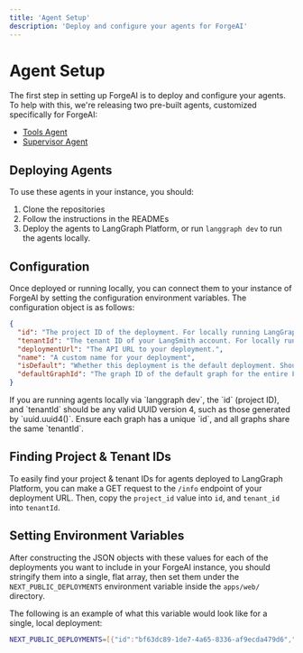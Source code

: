 ```yaml
---
title: 'Agent Setup'
description: 'Deploy and configure your agents for ForgeAI'
---
```


# Agent Setup

The first step in setting up ForgeAI is to deploy and configure your agents. To help with this, we're releasing two pre-built agents, customized specifically for ForgeAI:

- [Tools Agent](https://github.com/langchain-ai/oap-langgraph-tools-agent)
- [Supervisor Agent](https://github.com/langchain-ai/oap-agent-supervisor)

## Deploying Agents

To use these agents in your instance, you should:

1. Clone the repositories
2. Follow the instructions in the READMEs
3. Deploy the agents to LangGraph Platform, or run `langgraph dev` to run the agents locally.

## Configuration

Once deployed or running locally, you can connect them to your instance of ForgeAI by setting the configuration environment variables. The configuration object is as follows:

```json
{
  "id": "The project ID of the deployment. For locally running LangGraph servers, this can be any UUID Version 4.",
  "tenantId": "The tenant ID of your LangSmith account. For locally running LangGraph servers, this can be any UUID Version 4.",
  "deploymentUrl": "The API URL to your deployment.",
  "name": "A custom name for your deployment",
  "isDefault": "Whether this deployment is the default deployment. Should only be set to true for one deployment.",
  "defaultGraphId": "The graph ID of the default graph for the entire ForgeAI instance. We recommend this is set to the graph ID of a graph which supports RAG & MCP tools. This must be set in the same deployment which isDefault is set to true on. Optional, but required in at least one deployment.",
}
```
  <Tip>
    If you are running agents locally via `langgraph dev`, the `id` (project ID), and `tenantId` should be any valid UUID version 4, such as those generated by `uuid.uuid4()`. Ensure each graph has a unique `id`, and all graphs share the same `tenantId`.
  </Tip>

## Finding Project & Tenant IDs

To easily find your project & tenant IDs for agents deployed to LangGraph Platform, you can make a GET request to the `/info` endpoint of your deployment URL. Then, copy the `project_id` value into `id`, and `tenant_id` into `tenantId`.

## Setting Environment Variables

After constructing the JSON objects with these values for each of the deployments you want to include in your ForgeAI instance, you should stringify them into a single, flat array, then set them under the `NEXT_PUBLIC_DEPLOYMENTS` environment variable inside the `apps/web/` directory.

The following is an example of what this variable would look like for a single, local deployment:

```bash
NEXT_PUBLIC_DEPLOYMENTS=[{"id":"bf63dc89-1de7-4a65-8336-af9ecda479d6","deploymentUrl":"http://localhost:2024","tenantId":"42d732b3-1324-4226-9fe9-513044dceb58","name":"Local deployment","isDefault":true,"defaultGraphId":"agent"}]
```

